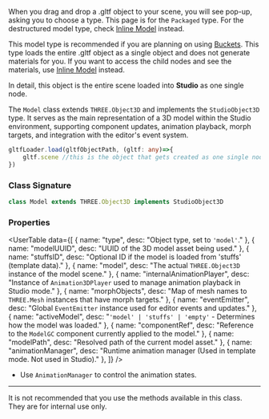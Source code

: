 
<SpecialHeader  
 title="Model"  
 extendsClass="THREE.Object3D"  
 extendsClassLink="https://threejs.org/docs/#api/en/core/Object3D"  
 implementsClass="StudioObject3D"  
 implementsClassLink="/studio-docs/3d/objects/studio-object-3d"  
 usesComponent="model"  
 usesComponentLink="/studio-docs/3d/components/model"  
/>


When you drag and drop a .gltf object to your scene, you will see pop-up, asking you to choose a type. This page is for the `Packaged` type.
For the destructured model type, check [Inline Model](inlinemodel.mdx) instead.

This model type is recommended if you are planning on using [Buckets](/advanced/buckets). This type loads the entire .gltf object as a single object 
and does not generate materials for you. If you want to access the child nodes and see the materials, use [Inline Model](inlinemodel.mdx) instead.

In detail, this object is the entire scene loaded into **Studio** as one single node. 

The `Model` class extends `THREE.Object3D` and implements the `StudioObject3D` type. It serves as the main representation of a 3D model within the Studio environment, supporting component updates, animation playback, morph targets, and integration with the editor's event system.

```ts
gltfLoader.load(gltfObjectPath, (gltf: any)=>{
    gltf.scene //this is the object that gets created as one single node.
})
```

### Class Signature

```ts
class Model extends THREE.Object3D implements StudioObject3D
```
### Properties

<UserTable data={[
  { name: "type", desc: "Object type, set to `'model'`." },
  { name: "modelUUID", desc: "UUID of the 3D model asset being used." },
  { name: "stuffsID", desc: "Optional ID if the model is loaded from 'stuffs' (template data)." },
  { name: "model", desc: "The actual `THREE.Object3D` instance of the model scene." },
  { name: "internalAnimationPlayer", desc: "Instance of `Animation3DPlayer` used to manage animation playback in Studio mode." },
  { name: "morphObjects", desc: "Map of mesh names to `THREE.Mesh` instances that have morph targets." },
  { name: "eventEmitter", desc: "Global `EventEmitter` instance used for editor events and updates." },
  { name: "activeModel", desc: "`'model' | 'stuffs' | 'empty'` - Determines how the model was loaded." },
  { name: "componentRef", desc: "Reference to the `ModelGC` component currently applied to the model." },
  { name: "modelPath", desc: "Resolved path of the current model asset." },
  { name: "animationManager", desc: "Runtime animation manager (Used in template mode. Not used in Studio)." },
]} />

- Use `AnimationManager` to control the animation states.

---

It is not recommended that you use the methods available in this class. They are for internal use only.